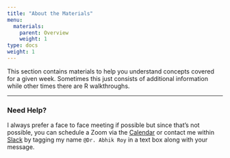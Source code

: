 ```yaml
---
title: "About the Materials"
menu:
  materials:
    parent: Overview
    weight: 1
type: docs
weight: 1
---
```


This section contains materials to help you understand concepts covered for a given week. Sometimes this just consists of additional information while other times there are R walkthroughs.

<hr />

### Need Help?
I always prefer a face to face meeting if possible but since that's not possible, you can schedule a Zoom via the [Calendar](https://calendly.com/nopiecharts){target="_blank"} or contact me within [Slack](https://2021edp693g.slack.com){target="_blank"} by tagging my name `@Dr. Abhik Roy` in a text box along with your message.
